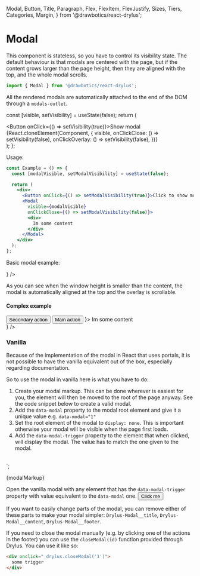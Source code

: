   Modal,
  Button,
  Title,
  Paragraph,
  Flex,
  FlexItem,
  FlexJustify,
  Sizes,
  Tiers,
  Categories,
  Margin,
} from '@drawbotics/react-drylus';




# Modal

This component is stateless, so you have to control its visibility state. The default behaviour is that modals are centered with the page, but if the content grows larger than the page height, then they are aligned with the top, and the whole modal scrolls.
```jsx
import { Modal } from '@drawbotics/react-drylus';
```
All the rendered modals are automatically attached to the end of the DOM through a `modals-outlet`.


  const [visible, setVisibility] = useState(false);
  return (
    <div>
      <Button onClick={() => setVisibility(true)}>Show modal</Button>
      {React.cloneElement(Component, {
        visible,
        onClickClose: () => setVisibility(false),
        onClickOverlay: () => setVisibility(false),
      })}
    </div>
  );
};


Usage:
```jsx
const Example = () => {
  const [modalVisible, setModalVisibility] = useState(false);

  return (
    <div>
      <Button onClick={() => setModalVisibility(true)}>Click to show modal</Button>
      <Modal
        visible={modalVisible}
        onClickClose={() => setModalVisibility(false)}>
        <div>
          Im some content
        </div>
      </Modal>
    </div>
  );
};
```

Basic modal example:

<Playground component={Modal}>
  <ModalController component={
    <Modal visible={false}>
      <Title size={4}>Im some content</Title>
      <div style={{ height: 500 }} />
    </Modal>
  } />
</Playground>

As you can see when the window height is smaller than the content, the modal is automatically aligned at the top and the overlay is scrollable.

#### Complex example
<Playground>
  <ModalController component={
    <Modal visible={false} title="Modal title" footer={
      <Flex justify={FlexJustify.END}>
        <FlexItem>
          <Margin size={{ right: Sizes.EXTRA_SMALL }}>
            <Button tier={Tiers.TERTIARY}>Secondary action</Button>
          </Margin>
        </FlexItem>
        <FlexItem>
          <Button category={Categories.BRAND}>Main action</Button>
        </FlexItem>
      </Flex>
    }>
      <Paragraph>Im some content</Paragraph>
      <div style={{ height: 300 }} />
    </Modal>
  } />
</Playground>


### Vanilla

Because of the implementation of the modal in React that uses portals, it is not possible to have the vanilla equivalent out of the box, especially regarding documentation.

So to use the modal in vanilla here is what you have to do:

1. Create your modal markup. This can be done wherever is easiest for you, the element will then be moved to the root of the page anyway. See the code snippet below to create a valid modal.
2. Add the `data-modal` property to the modal root element and give it a unique value e.g. `data-modal="1"`
3. Set the root element of the modal to `display: none`. This is important otherwise your modal will be visible when the page first loads.
4. Add the `data-modal-trigger` property to the element that when clicked, will display the modal. The value has to match the one given to the modal.

<br />

<div data-modal="1" class="Drylus-Modal__overlay" style="display: none">
  <div class="Drylus-Modal__container" data-element="container">
    <div class="Drylus-Modal__root">
      <div class="Drylus-Modal__close">
        <button data-element="close" class="Drylus-Button__root Drylus-Button__small Drylus-Button__round Drylus-Button__roundSmall Drylus-Button__tertiary">
          <i class="Drylus-Icon__root Drycon Drycon-x"></i>
        </button>
      </div>
      <div class="Drylus-Modal__title">
        <h4 class="Drylus-Title__root Drylus-Title__h4 Drylus-Title__noMargin">Modal title</h4>
      </div>
      <div class="Drylus-Modal__content">
        <p class="Drylus-Paragraph__root">Im some content</p>
        <div style="height: 300px"></div>
      </div>
      <div class="Drylus-Modal__footer">
        <div class="Drylus-Flex__root Drylus-Flex__horizontal Drylus-Flex__justifyEnd Drylus-Flex__alignCenter">
          <div class="Drylus-Flex__item">
            <div class="Drylus-Margin__root Drylus-Margin__resetMargin Drylus-Margin__extraSmallRight">
              <button class="Drylus-Button__root Drylus-Button__tertiary">Secondary action</button>
            </div>
          </div>
          <div class="Drylus-Flex__item">
            <button onclick="_drylus.closeModal('1')" class="Drylus-Button__root Drylus-Button__brand">Main action</button>
          </div>
        </div>
      </div>
    </div>
  </div>
</div>
`;

<CodeBox mode="html" format type="vanilla">{modalMarkup}</CodeBox>

<div dangerouslySetInnerHTML={{ __html: modalMarkup }} />

Open the vanilla modal with any element that has the `data-modal-trigger` property with value equivalent to the `data-modal` one.
<Playground>
  <button className="Drylus-Button__root" data-modal-trigger="1">
    Click me
  </button>
</Playground>

If you want to easily change parts of the modal, you can remove either of these parts to make your modal simpler: `Drylus-Modal__title`, `Drylus-Modal__content`, `Drylus-Modal__footer`.

If you need to close the modal manually (e.g. by clicking one of the actions in the footer) you can use the `closeModal(id)` function provided through Drylus. You can use it like so:

```html
<div onclick="_drylus.closeModal('1')">
  some trigger
</div>
```